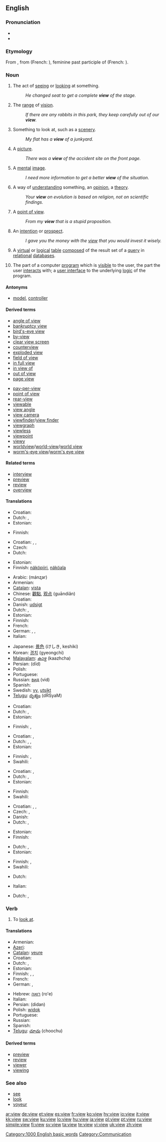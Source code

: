 ==English==
{{wikipedia|dab=view (disambiguation)|view}}
{{rank|late|bed|living|531|view|although|knowledge|hath}}

===Pronunciation===
* {{IPA|/vjuː/}}
* {{audio|en-us-view.ogg|Audio (US)}}

===Etymology===
From {{etyl|xno}} {{term|vewe|lang=xno}}, from {{etyl|fro}} {{term|veue|lang=fro}} (French: {{term|vue|lang=fr}}), feminine past participle of {{term|veoir||to see|lang=fro}} (French: {{term|voir|lang=fr}}).

===Noun===
{{en-noun}}

# The act of [[see]]ing or [[look]]ing at something.
#: ''He changed seat to get a complete '''view''' of the stage.''
# The [[range]] of [[vision]].
#: ''If there are any rabbits in this park, they keep carefully out of our '''view'''.''
# Something to look at, such as a [[scenery]].
#: ''My flat has a '''view''' of a junkyard.''
# A [[picture]].
#: ''There was a '''view''' of the accident site on the front page.''
# A [[mental]] [[image]].
#: ''I need more information to get a better '''view''' of the situation.''
# A way of [[understand]]ing something, an [[opinion]], a [[theory]].
#: ''Your '''view''' on evolution is based on religion, not on scientific findings.''
# A [[point of view]].
#: ''From my '''view''' that is a stupid proposition.''
# An [[intention]] or [[prospect]].
#: ''I gave you the money with the [[view]] that you would invest it wisely.''
# {{computing|databases}} A [[virtual]] or [[logical]] [[table]] [[compose]]d of the result set of a [[query]] in [[relational]] [[database]]s.
# {{computing|programming}} The part of a computer [[program]] which is [[visible]] to the user, the part the user [[interact]]s with; a [[user interface]] to the underlying [[logic]] of the program.

====Antonyms====
* {{sense|part of computer program}} [[model]], [[controller]]

====Derived terms====
{{der-top}}
* [[angle of view]]
* [[bankruptcy view]]
* [[bird's-eye view]]
* [[by-view]]
* [[clear view screen]]
* [[counterview]]
* [[exploded view]]
* [[field of view]]
* [[in full view]]
* [[in view of]]
* [[out of view]]
* [[page view]]
{{der-mid}}
* [[pay-per-view]]
* [[point of view]]
* [[rear-view]]
* [[viewable]]
* [[view angle]]
* [[view camera]]
* [[viewfinder]]/[[view finder]]
* [[viewgraph]]
* [[viewless]]
* [[viewpoint]]
* [[viewy]]
* [[worldview]]/[[world-view]]/[[world view]]
* [[worm's-eye view]]/[[worm's eye view]]
{{der-bottom}}

====Related terms====
* [[interview]]
* [[preview]]
* [[review]]
* [[overview]]

====Translations====
{{trans-top|seeing}}
* Croatian: {{t|hr|pogled|m}}
* Dutch: {{t+|nl|zicht|n}}, {{t+|nl|beeld|n}}
* Estonian: {{t-|et|vaade}}
{{trans-mid}}
* Finnish: {{t-|fi|näkymä}}
{{trans-bottom}}

{{trans-top|range of vision}}
* Croatian: {{t|hr|vid|m}},  {{t|hr|vidik|m}},  {{t|hr|vidokrug|m}}
* Czech: {{t-|cs|dohled|m}}
* Dutch: {{t+|nl|zicht|n}}
{{trans-mid}}
* Estonian: {{t|et|vaateväli}}
* Finnish: [[näköpiiri]], [[näköala]]
{{trans-bottom}}

{{trans-top|something to look at}}
* Arabic: {{Arab|[[منظر]]}} (mánʐar)
* Armenian: {{t-|hy|տեսարան|tr=tesaran|sc=Armn|xs=Armenian}}
* [[Catalan]]: [[vista]] {{f}}
* Chinese: [[觀點]], [[观点]] (guāndiǎn)
* Croatian: {{t|hr|pogled|m}}
* Danish: [[udsigt#Danish|udsigt]]
* Dutch: {{t+|nl|zicht}}, {{t+|nl|uitzicht|n}}
* Estonian: {{t-|et|vaade}}
* Finnish: {{t-|fi|näkymä}}
* French: {{t+|fr|vue|f}}
* German: {{t+|de|Anblick}}, {{t+|de|Sicht|f}}, {{t+|de|Ansicht|f}}
* Italian: {{t+|it|veduta|f}}
{{trans-mid}}
* Japanese: [[景色]] (けしき, keshiki)
* Korean: [[경치]] (gyeongchi)
* [[Malayalam]]: [[കാഴ്ച]] (kaazhcha)
* Persian: {{fa-Arab|[[دید]]}} (dīd)
* Polish: {{t+|pl|widok|m}}
* Portuguese: {{t+|pt|vista|f}}
* Russian: [[вид]] (vid) {{m}}
* Spanish: {{t-|es|vista|f}}
* Swedish: [[vy]], [[utsikt]]
* [[Telugu]]: [[దృశ్యం]] (dRSyaM)
{{trans-bottom}}

{{trans-top|picture}}
* Croatian: {{t|hr|slika|f}}
* Dutch: {{t+|nl|beeld|n}}, {{t+|nl|afbeelding}}
* Estonian: {{t|et|kujutis}}
{{trans-mid}}
* Finnish: {{t-|fi|näkymä}}, {{t+|fi|kuva}}
{{trans-bottom}}

{{trans-top|mental image}}
* Croatian: {{t|hr|pogled|m}},  {{t|hr|gledište|n}}
* Dutch: {{t+|nl|zicht|n}}, {{t-|nl|overzicht|n}}, {{t-|nl|visie|f}}
* Estonian: {{t|et|ettekujutus}}
{{trans-mid}}
* Finnish: {{t+|fi|kuva}}, {{t+|fi|käsitys}}
* Swahili: {{t|sw|maoni|xs=Swahili}}
{{trans-bottom}}

{{trans-top|way of understanding}}
* Croatian: {{t|hr|razmatranje|n}},  {{t|hr|mišljenje|n}}
* Dutch: {{t-|nl|opvatting}}, {{t-|nl|visie|f}}
* Estonian: {{t|et|arusaam}}
{{trans-mid}}
* Finnish: {{t+|fi|näkemys}}
* Swahili: {{t|sw|maoni|xs=Swahili}}
{{trans-bottom}}

{{trans-top|point of view}}
* Croatian: {{t|hr|stajalište|n}},  {{t|hr|gledište|n}},  {{t|hr|perspektiva|f}}
* Czech: {{t+|cs|pohled|m}}, {{t+|cs|názor|m}}
* Danish: {{t-|da|syn}}
* Dutch: {{t+|nl|mening|f}}, {{t-|nl|visie|f}}
{{trans-mid}}
* Estonian: {{t|et|seisukoht}}
* Finnish: {{t-|fi|näkökulma}}
{{trans-bottom}}

{{trans-top|intention}}
* Dutch: {{t+|nl|bedoeling|f}}, {{t|nl|vooruitzicht|n}}
* Estonian: {{t-|et|oletus}}
{{trans-mid}}
* Finnish: {{t-|fi|oletus}}, {{t+|fi|tarkoitus}}
* Swahili: {{t|sw|maoni|xs=Swahili}}
{{trans-bottom}}

{{trans-top|computing: logical table in database}}
* Dutch: {{t-|nl|view|c}}
{{trans-mid}}
* Italian: {{t+|it|vista}}
{{trans-bottom}}

{{trans-top|computing: user interface part of program}}
* Dutch: {{t-|nl|view|c}}, {{t-|ln|beeld|n|xs=Lingala}}
{{trans-mid}}
{{trans-bottom}}

===Verb===
{{en-verb}}

# {{transitive}} To [[look at]].

====Translations====
{{trans-top|to look at}}
* Armenian: {{t|hy|դիտել|tr=ditel|sc=Armn|xs=Armenian}}
* [[Azeri]]: {{t|az|görüş|xs=Azeri}}
* [[Catalan]]: [[veure]]
* Croatian: {{t+|hr|vidjeti}}
* Dutch: {{t+|nl|bekijken}}, {{t+|nl|kijken}} {{t+|nl|naar}}
* Estonian: {{t|et|vaatlema}}
* Finnish: {{t-|fi|vilkaista}}, {{t+|fi|katsoa}}, {{t+|fi|nähdä}}
* French: {{t+|fr|regarder}}
* German: {{t+|de|sehen}}, {{t+|de|anschauen}}
{{trans-mid}}
* Hebrew: [[רואה]] (ro'e)
* Italian: {{t+|it|guardare}}
* Persian: {{fa-Arab|[[دیدن]]}} (didan)
* Polish: [[widok]]
* Portuguese: {{t+|pt|ver}}
* Russian: {{t+|ru|видеть|sc=Cyrl}}
* Spanish: {{t+|es|ver}}
* [[Telugu]]: [[చూచు]] (choochu)
{{trans-bottom}}

====Derived terms====
* [[preview]]
* [[review]]
* [[viewer]]
* [[viewing]]<!--noun, as in “a viewing of a property”-->

===See also===
* [[see]]
* [[look]]
* [[voyeur]]

[[Category:1000 English basic words]]
[[Category:Communication]]

[[ar:view]]
[[de:view]]
[[et:view]]
[[es:view]]
[[fr:view]]
[[ko:view]]
[[hy:view]]
[[io:view]]
[[it:view]]
[[kk:view]]
[[sw:view]]
[[ku:view]]
[[lo:view]]
[[hu:view]]
[[ja:view]]
[[pl:view]]
[[pt:view]]
[[ru:view]]
[[simple:view]]
[[fi:view]]
[[sv:view]]
[[ta:view]]
[[te:view]]
[[vi:view]]
[[uk:view]]
[[zh:view]]